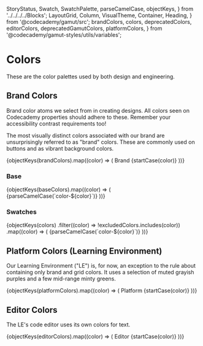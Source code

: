 
  StoryStatus,
  Swatch,
  SwatchPalette,
  parseCamelCase,
  objectKeys,
} from '../../../../Blocks';
  LayoutGrid,
  Column,
  VisualTheme,
  Container,
  Heading,
} from '@codecademy/gamut/src';
  brandColors,
  colors,
  deprecatedColors,
  editorColors,
  deprecatedGamutColors,
  platformColors,
} from '@codecademy/gamut-styles/utils/variables';

<Meta title="Core/Foundations/Colors" component="Colors" />

# Colors

<StoryStatus status="ready" />

These are the color palettes used by both design and engineering.

## Brand Colors

Brand color atoms we select from in creating designs. All colors seen on
Codecademy properties should adhere to these. Remember your accessibility
contrast requirements too!

The most visually distinct colors associated with our brand are
unsurprisingly referred to as "brand" colors. These are commonly used on
buttons and as vibrant background colors.

<Story name="Brand">
  <LayoutGrid rowGap="md" columnGap="md">
    {objectKeys(brandColors).map((color) => (
      <Column key={color} size={{ xs: 6, sm: 3 }}>
        <Container flex={false}>
          <Heading as="h2" fontSize="xs">
            Brand {startCase(color)}
          </Heading>
          <Swatch
            name={`$brand-${parseCamelCase(color)}`}
            hex={brandColors[color]}
          />
        </Container>
      </Column>
    ))}
  </LayoutGrid>
</Story>

<br />

### Base

<Story name="Base">
  <LayoutGrid rowGap="md" columnGap="md">
    {objectKeys(baseColors).map((color) => (
      <Column key={color} size={{ xs: 6, sm: 3 }}>
        <Container flex={false}>
          <Heading as="h2" fontSize="xs">
            {parseCamelCase(`color-${color}`)}
          </Heading>
          <Swatch
            name={`$color-${parseCamelCase(color)}`}
            hex={baseColors[color]}
          />
        </Container>
      </Column>
    ))}
  </LayoutGrid>
</Story>

<br />

### Swatches

<Story name="Rest">
  <LayoutGrid rowGap="md" columnGap="md">
    {objectKeys(colors)
      .filter((color) => !excludedColors.includes(color))
      .map((color) => (
        <Column key={color} size={{ xs: 6, sm: 3 }}>
          <Container flex={false}>
            <Heading as="h2" fontSize="xs">
              {parseCamelCase(`color-${color}`)}
            </Heading>
            <SwatchPalette
              variablePrefix={`color-${color}`}
              data={colors[color]}
            />
          </Container>
        </Column>
      ))}
  </LayoutGrid>
</Story>

## Platform Colors (Learning Environment)

Our Learning Environment ("LE") is, for now, an exception to the rule
about containing only brand and grid colors. It uses a selection of muted
grayish purples and a few mid-range minty greens.

<Story name="Platform ">
  <LayoutGrid rowGap="md" columnGap="md">
    {objectKeys(platformColors).map((color) => (
      <Column key={color} size={{ xs: 6, sm: 3 }}>
        <Container flex={false}>
          <Heading as="h2" fontSize="xs">
            Platform {startCase(color)}
          </Heading>
          <SwatchPalette
            variablePrefix={`platform-${color}`}
            data={platformColors[color]}
          />
        </Container>
      </Column>
    ))}
  </LayoutGrid>
</Story>

## Editor Colors

The LE's code editor uses its own colors for text.

<Story name="Editor">
  <LayoutGrid rowGap="md" columnGap="md">
    {objectKeys(editorColors).map((color) => (
      <Column key={color} size={{ xs: 6, sm: 3 }}>
        <Container flex={false}>
          <Heading as="h2" fontSize="xs">
            Editor {startCase(color)}
          </Heading>
          <Swatch
            name={`color-editor-${parseCamelCase(color)}`}
            hex={editorColors[color]}
          />
        </Container>
      </Column>
    ))}
  </LayoutGrid>
</Story>
